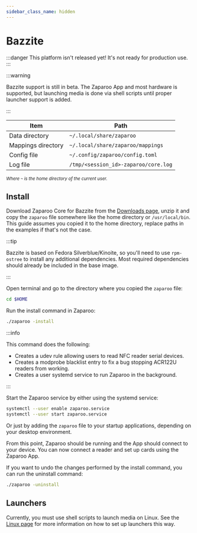 ```yaml
---
sidebar_class_name: hidden
---
```


# Bazzite

:::danger
This platform isn't released yet! It's not ready for production use.
:::

:::warning

Bazzite support is still in beta. The Zaparoo App and most hardware is supported, but launching media is done via shell scripts until proper launcher support is added.

:::

| Item               | Path                                 |
| ------------------ | ------------------------------------ |
| Data directory     | `~/.local/share/zaparoo`             |
| Mappings directory | `~/.local/share/zaparoo/mappings`    |
| Config file        | `~/.config/zaparoo/config.toml`      |
| Log file           | `/tmp/<session_id>-zaparoo/core.log` |

<small>_Where `~` is the home directory of the current user._</small>

## Install

Download Zaparoo Core for Bazzite from the [Downloads page](/downloads/), unzip it and copy
the `zaparoo` file somewhere like the home directory or `/usr/local/bin`. This guide assumes you copied it to the home directory, replace paths in the examples if that's not the case.

:::tip

Bazzite is based on Fedora Silverblue/Kinoite, so you'll need to use `rpm-ostree` to install any additional dependencies. Most required dependencies should already be included in the base image.

:::

Open terminal and go to the directory where you copied the `zaparoo` file:

```bash
cd $HOME
```

Run the install command in Zaparoo:

```bash
./zaparoo -install
```

:::info

This command does the following:

- Creates a udev rule allowing users to read NFC reader serial devices.
- Creates a modprobe blacklist entry to fix a bug stopping ACR122U readers from working.
- Creates a user systemd service to run Zaparoo in the background.

:::

Start the Zaparoo service by either using the systemd service:

```bash
systemctl --user enable zaparoo.service
systemctl --user start zaparoo.service
```

Or just by adding the `zaparoo` file to your startup applications, depending on your desktop environment.

From this point, Zaparoo should be running and the App should connect to your device. You can now connect a reader and set up cards using the Zaparoo App.

If you want to undo the changes performed by the install command, you can run the uninstall command:

```bash
./zaparoo -uninstall
```

## Launchers

Currently, you must use shell scripts to launch media on Linux. See the [Linux page](./linux#launchers) for more information on how to set up launchers this way.
